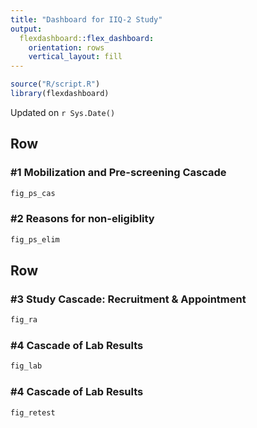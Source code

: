```yaml
---
title: "Dashboard for IIQ-2 Study"
output: 
  flexdashboard::flex_dashboard:
    orientation: rows
    vertical_layout: fill
---
```


```r
source("R/script.R")
library(flexdashboard)
```

Updated on `r Sys.Date()`

Row {data-height=400}
-------------------------------------

### #1 Mobilization and Pre-screening Cascade

```r
fig_ps_cas
```

### #2 Reasons for non-eligiblity

```r
fig_ps_elim
```


Row {data-height=600 .tabset .tabset-fade}
-------------------------------------

### #3 Study Cascade: Recruitment & Appointment

```r
fig_ra
```

### #4 Cascade of Lab Results

```r
fig_lab
```

### #4 Cascade of Lab Results


```r
fig_retest
```
